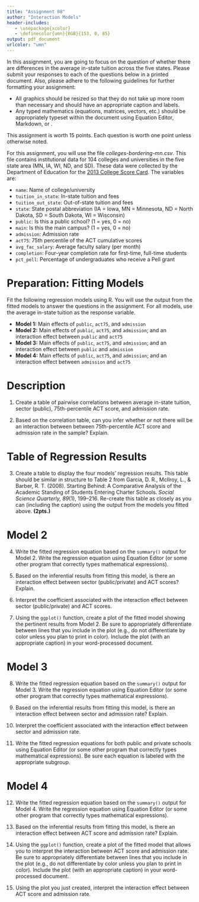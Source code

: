 ```yaml
---
title: "Assignment 08"
author: "Interaction Models"
header-includes:
   - \usepackage{xcolor}
   - \definecolor{umn}{RGB}{153, 0, 85}
output: pdf_document
urlcolor: "umn"
---
```


In this assignment, you are going to focus on the question of whether there are differences in the average in-state tuition across the five states. Please submit your responses to each of the questions below in a printed document. Also, please adhere to the following guidelines for further formatting your assignment: 

- All graphics should be resized so that they do not take up more room than necessary and should have an appropriate caption and labels. 
- Any typed mathematics (equations, matrices, vectors, etc.) should be appropriately typeset within the document using Equation Editor, Markdown, or \LaTeX. 

This assignment is worth 15 points. Each question is worth one point unless otherwise noted. 

\rule{0.5\linewidth}{\linethickness}

For this assignment, you will use the file *colleges-bordering-mn.csv*. This file contains institutional data for 104 colleges and universities in the five state area (MN, IA, WI, ND, and SD). These data were collected by the Department of Education for the [2013 College Score Card](https://collegescorecard.ed.gov/). The variables are:

- `name`: Name of college/university
- `tuition_in_state`: In-state tuition and fees
- `tuition_out_state`: Out-of-state tuition and fees
- `state`: State postal abbreviation (IA = Iowa, MN = Minnesota, ND = North Dakota, SD = South Dakota, WI = Wisconsin)
- `public`: Is this a public school? (1 = yes, 0 = no)
- `main`: Is this the main campus? (1 = yes, 0 = no)
- `admission`: Admission rate
- `act75`: 75th percentile of the ACT cumulative scores
- `avg_fac_salary`: Average faculty salary (per month)
- `completion`: Four-year completion rate for first-time, full-time students
- `pct_pell`: Percentage of undergraduates who receive a Pell grant

\rule{0.5\linewidth}{\linethickness}

# Preparation: Fitting Models

Fit the following regression models using R. You will use the output from the fitted models to answer the questions in the assignment. For all models, use the average in-state tuition as the response variable.

- **Model 1:** Main effects of `public`, `act75`, and `admission` 
- **Model 2:** Main effects of `public`, `act75`, and `admission`; and an interaction effect between `public` and `act75`
- **Model 3:** Main effects of `public`, `act75`, and `admission`; and an interaction effect between `public` and `admission`
- **Model 4:** Main effects of `public`, `act75`, and `admission`; and an interaction effect between `admission` and `act75`

\pagebreak

# Description

1. Create a table of pairwise correlations between average in-state tuition, sector (public), 75th-percentile ACT score, and admission rate.

2. Based on the correlation table, can you infer whether or not there will be an interaction between between 75th-percentile ACT score and admission rate in the sample? Explain.

# Table of Regression Results

3. Create a table to display the four models' regression results. This table should be similar in structure to Table 2 from Garcia, D. R., McIlroy, L., &amp; Barber, R. T. (2008). Starting Behind: A Comparative Analysis of the Academic Standing of Students Entering Charter Schools. _Social Science Quarterly, 89_(1), 199&ndash;216. Re-create this table as closely as you can (including the caption) using the output from the models you fitted above. **(2pts.)**


# Model 2

4. Write the fitted regression equation based on the `summary()` output for Model 2. Write the regression equation using Equation Editor (or some other program that correctly types mathematical expressions).

5. Based on the inferential results from fitting this model, is there an interaction effect between sector (public/private) and ACT scores? Explain.

6. Interpret the coefficient associated with the interaction effect between sector (public/private) and ACT scores.

7. Using the `ggplot()` function, create a plot of the fitted model showing the pertinent results from Model 2. Be sure to appropriately differentiate between lines that you include in the plot (e.g., do not differentiate by color unless you plan to print in color). Include the plot (with an appropriate caption) in your word-processed document. 

# Model 3

8. Write the fitted regression equation based on the `summary()` output for Model 3. Write the regression equation using Equation Editor (or some other program that correctly types mathematical expressions).

9. Based on the inferential results from fitting this model, is there an interaction effect between sector and admission rate? Explain.

10. Interpret the coefficient associated with the interaction effect between sector and admission rate.

11. Write the fitted regression equations for both public and private schools using Equation Editor (or some other program that correctly types mathematical expressions). Be sure each equation is labeled with the appropriate subgroup.

# Model 4

12. Write the fitted regression equation based on the `summary()` output for Model 4. Write the regression equation using Equation Editor (or some other program that correctly types mathematical expressions).

13. Based on the inferential results from fitting this model, is there an interaction effect between ACT score and admission rate? Explain.

14. Using the `ggplot()` function, create a plot of the fitted model that allows you to interpret the interaction between ACT score and admission rate. Be sure to appropriately differentiate between lines that you include in the plot (e.g., do not differentiate by color unless you plan to print in color). Include the plot (with an appropriate caption) in your word-processed document.

15. Using the plot you just created, interpret the interaction effect between ACT score and admission rate. 
